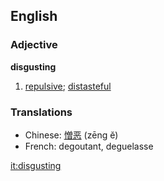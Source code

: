 ==English==

===Adjective===
'''disgusting'''
#[[repulsive]]; [[distasteful]]

===Translations===
*Chinese: [[憎恶]] (zēng ĕ)
*French: degoutant, deguelasse

[[it:disgusting]]